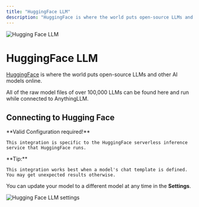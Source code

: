 ```yaml
---
title: "HuggingFace LLM"
description: "HuggingFace is where the world puts open-source LLMs and other AI models online."
---
```



<Image
  src="/images/anythingllm-setup/llm-configuration/cloud/hugging-face/thumbnail.png" 
  height={1080} 
  width={1920} 
  quality={100}
  alt="Hugging Face LLM"
/>


# HuggingFace LLM

[HuggingFace](https://huggingface.com) is where the world puts open-source LLMs and other AI models online. 

All of the raw model files of over 100,000 LLMs can be found here and run while connected to AnythingLLM.


## Connecting to Hugging Face

<Callout type="info" emoji="️💡">
  **Valid Configuration required!**

    This integration is specific to the HuggingFace serverless inference service that HuggingFace runs.
</Callout>

<Callout type="info" emoji="️💡">
  **Tip:**

    This integration works best when a model's chat template is defined. You may get unexpected results otherwise.
</Callout>

You can update your model to a different model at any time in the **Settings**.

<Image
  src="/images/anythingllm-setup/llm-configuration/cloud/hugging-face/hugging-face-llm.png" 
  height={1080} 
  width={1920} 
  quality={100}
  alt="Hugging Face LLM settings"
/>
